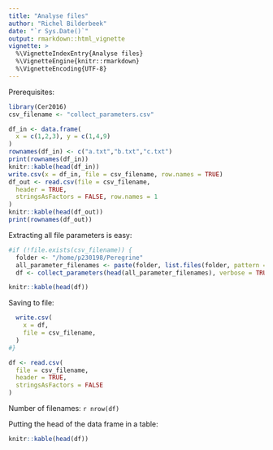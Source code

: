 ```yaml
---
title: "Analyse files"
author: "Richel Bilderbeek"
date: "`r Sys.Date()`"
output: rmarkdown::html_vignette
vignette: >
  %\VignetteIndexEntry{Analyse files}
  %\VignetteEngine{knitr::rmarkdown}
  %\VignetteEncoding{UTF-8}
---
```






Prerequisites:

```r
library(Cer2016)
csv_filename <- "collect_parameters.csv"
```

```r
df_in <- data.frame(
  x = c(1,2,3), y = c(1,4,9)
)
rownames(df_in) <- c("a.txt","b.txt","c.txt")
print(rownames(df_in))
knitr::kable(head(df_in))
write.csv(x = df_in, file = csv_filename, row.names = TRUE)
df_out <- read.csv(file = csv_filename, 
  header = TRUE, 
  stringsAsFactors = FALSE, row.names = 1
)
knitr::kable(head(df_out))
print(rownames(df_out))
```

Extracting all file parameters is easy:

```r
#if (!file.exists(csv_filename)) {
  folder <- "/home/p230198/Peregrine"
  all_parameter_filenames <- paste(folder, list.files(folder, pattern = "\\.RDa"), sep = "/")
  df <- collect_parameters(head(all_parameter_filenames), verbose = TRUE)
```



```r
knitr::kable(head(df))
```

Saving to file:

```r
  write.csv(
    x = df,
    file = csv_filename,
  )
#}
```

```r
df <- read.csv(
  file = csv_filename, 
  header = TRUE, 
  stringsAsFactors = FALSE
)
```

Number of filenames: `r nrow(df)`

Putting the head of the data frame in a table:

```r
knitr::kable(head(df))
```

